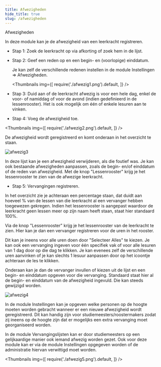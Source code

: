 ```yaml
---
title: Afwezigheden
hide_title: true
slug: /afwezigheden
---
```


<ImageTitle img="sick.png">Afwezigheden</ImageTitle>

In deze module kan je de afwezigheid van een leerkracht registreren.

- Stap 1: Zoek de leerkracht op via afkorting of zoek hem in de lijst.
- Stap 2: Geef een reden op en een begin- en (voorlopige) einddatum. 

  Je kan zelf de verschillende redenen instellen in de module Instellingen => Afwezigheden.

  <Thumbnails img={[
    require('./afwezig1.png').default, 
  ]} />

- Stap 3: Duid aan of de leerkracht afwezig is voor een hele dag, enkel de voor- of namiddag of voor de avond (indien gedefinieerd in de lessenrooster). Het is ook mogelijk om één of enkele lesuren aan te vinken. 
- Stap 4: Voeg de afwezigheid toe.

<Thumbnails img={[
    require('./afwezig2.png').default, 
  ]} />

De afwezigheid wordt geregistreerd en komt onderaan in het overzicht te staan.

![afwezig3](./afwezig3.png)

In deze lijst kan je een afwezigheid verwijderen, als die foutief was.
Je kan ook bestaande afwezigheden aanpassen, zoals de begin- en/of einddatum of de reden van afwezigheid.
Met de knop "Lessenrooster" krijg je het lessenrooster te zien van de afwezige leerkracht. 

- Stap 5: Vervangingen registreren.

In het overzicht zie je achteraan een percentage staan, dat duidt aan hoeveel % van de lessen van die leerkracht al een vervanger hebben toegewezen gekregen.
Indien het lessenrooster is aangepast waardoor de leerkracht geen lessen meer op zijn naam heeft staan, staat hier standaard 100%.

Via de knop "Lessenrooster" krijg je het lessenrooster van de leerkracht te zien. Hier kan je dan een vervanger registreren voor de uren in het rooster.

Dit kan je ineens voor alle uren doen door "Selecteer Alles" te kiezen. Je kan ook een vervanging ingeven voor één specifiek vak of voor alle lesuren van 1 dag door op die dag te klikken.
Je kan evenees zelf de verschillende uren aanvinken of je kan slechts 1 lesuur aanpassen door op het icoontje achteraan de les te klikken.

Onderaan kan je dan de vervanger invullen of kiezen uit de lijst en een begin- en einddatum opgeven voor die vervanging. Standaard staat hier al de begin- en einddatum van de afwezigheid ingevuld. Die kan steeds gewijzigd worden. 

![afwezig4](./afwezig4.png)


In de module Instellingen kan je opgeven welke personen op de hoogte moeten worden gebracht wanneer er een nieuwe afwezigheid wordt geregistreerd.
Dit kan handig zijn voor studiemeesters/roostermakers zodat zij ineens op de hoogte zijn dat er mogelijks een extra vervanging moet georganiseerd worden.

In de module Vervangingslijsten kan er door studiemeesters op een gelijkaardige manier ook iemand afwezig worden gezet. Ook voor deze module kan er via de module Instellingen opgegeven worden of de administratie hiervan verwittigd moet worden.

<Thumbnails img={[
    require('./afwezig5.png').default, 
  ]} />